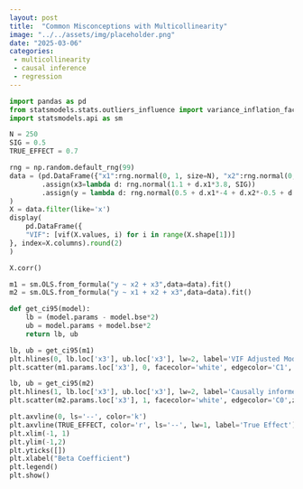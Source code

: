 ```yaml
---
layout: post
title:  "Common Misconceptions with Multicollinearity"
image: "../../assets/img/placeholder.png"
date: "2025-03-06"
categories:
 - multicollinearity
 - causal inference
 - regression
---
```



```python
import pandas as pd
from statsmodels.stats.outliers_influence import variance_inflation_factor as vif
import statsmodels.api as sm

N = 250
SIG = 0.5
TRUE_EFFECT = 0.7

rng = np.random.default_rng(99)
data = (pd.DataFrame({"x1":rng.normal(0, 1, size=N), "x2":rng.normal(0, 1, size=N)})
        .assign(x3=lambda d: rng.normal(1.1 + d.x1*3.8, SIG))
        .assign(y = lambda d: rng.normal(0.5 + d.x1*-4 + d.x2*-0.5 + d.x3*TRUE_EFFECT, SIG))
)
X = data.filter(like='x')
display(
    pd.DataFrame({
    "VIF": [vif(X.values, i) for i in range(X.shape[1])]
}, index=X.columns).round(2)
)

X.corr()

m1 = sm.OLS.from_formula("y ~ x2 + x3",data=data).fit()
m2 = sm.OLS.from_formula("y ~ x1 + x2 + x3",data=data).fit()

def get_ci95(model):
    lb = (model.params - model.bse*2)
    ub = model.params + model.bse*2
    return lb, ub

lb, ub = get_ci95(m1)
plt.hlines(0, lb.loc['x3'], ub.loc['x3'], lw=2, label='VIF Adjusted Model', color='C1')
plt.scatter(m1.params.loc['x3'], 0, facecolor='white', edgecolor='C1', zorder=10, s=10)

lb, ub = get_ci95(m2)
plt.hlines(1, lb.loc['x3'], ub.loc['x3'], lw=2, label='Causally informed model')
plt.scatter(m2.params.loc['x3'], 1, facecolor='white', edgecolor='C0',zorder=10, s=10)

plt.axvline(0, ls='--', color='k')
plt.axvline(TRUE_EFFECT, color='r', ls='--', lw=1, label='True Effect')
plt.xlim(-1, 1)
plt.ylim(-1,2)
plt.yticks([])
plt.xlabel("Beta Coefficient")
plt.legend()
plt.show()
```